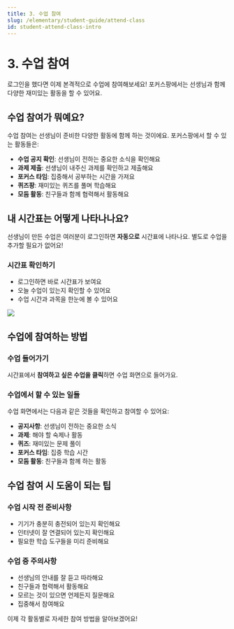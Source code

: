 ```yaml
---
title: 3. 수업 참여
slug: /elementary/student-guide/attend-class
id: student-attend-class-intro
---
```



# 3. 수업 참여

로그인을 했다면 이제 본격적으로 수업에 참여해보세요! 포커스팡에서는 선생님과 함께 다양한 재미있는 활동을 할 수 있어요.

## 수업 참여가 뭐예요?

수업 참여는 선생님이 준비한 다양한 활동에 함께 하는 것이에요. 포커스팡에서 할 수 있는 활동들은:

- **수업 공지 확인**: 선생님이 전하는 중요한 소식을 확인해요
- **과제 제출**: 선생님이 내주신 과제를 확인하고 제출해요
- **포커스 타임**: 집중해서 공부하는 시간을 가져요
- **퀴즈팡**: 재미있는 퀴즈를 풀며 학습해요
- **모둠 활동**: 친구들과 함께 협력해서 활동해요

## 내 시간표는 어떻게 나타나나요?

선생님이 만든 수업은 여러분이 로그인하면 **자동으로** 시간표에 나타나요. 별도로 수업을 추가할 필요가 없어요!

### 시간표 확인하기

- 로그인하면 바로 시간표가 보여요
- 오늘 수업이 있는지 확인할 수 있어요
- 수업 시간과 과목을 한눈에 볼 수 있어요

<Image src="/img/kr/elementary/student/03-00.jpg" size="lg" />

## 수업에 참여하는 방법

### 수업 들어가기

시간표에서 **참여하고 싶은 수업을 클릭**하면 수업 화면으로 들어가요.

### 수업에서 할 수 있는 일들

수업 화면에서는 다음과 같은 것들을 확인하고 참여할 수 있어요:

- **공지사항**: 선생님이 전하는 중요한 소식
- **과제**: 해야 할 숙제나 활동
- **퀴즈**: 재미있는 문제 풀이
- **포커스 타임**: 집중 학습 시간
- **모둠 활동**: 친구들과 함께 하는 활동

## 수업 참여 시 도움이 되는 팁

### 수업 시작 전 준비사항

- 기기가 충분히 충전되어 있는지 확인해요
- 인터넷이 잘 연결되어 있는지 확인해요
- 필요한 학습 도구들을 미리 준비해요

### 수업 중 주의사항

- 선생님의 안내를 잘 듣고 따라해요
- 친구들과 협력해서 활동해요
- 모르는 것이 있으면 언제든지 질문해요
- 집중해서 참여해요

이제 각 활동별로 자세한 참여 방법을 알아보겠어요!
